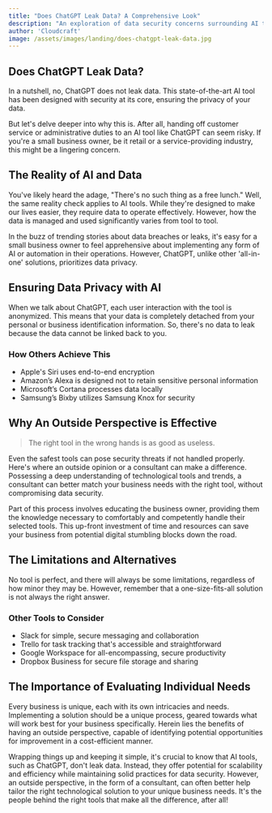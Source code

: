 ```yaml
---
title: "Does ChatGPT Leak Data? A Comprehensive Look"
description: "An exploration of data security concerns surrounding AI tools like ChatGPT for small businesses."
author: 'Cloudcraft'
image: /assets/images/landing/does-chatgpt-leak-data.jpg
---
```


## Does ChatGPT Leak Data?

In a nutshell, no, ChatGPT does not leak data. This state-of-the-art AI tool has been designed with security at its core, ensuring the privacy of your data.

But let's delve deeper into why this is. After all, handing off customer service or administrative duties to an AI tool like ChatGPT can seem risky. If you're a small business owner, be it retail or a service-providing industry, this might be a lingering concern.

<ServicesBlurb />

## The Reality of AI and Data

You've likely heard the adage, "There's no such thing as a free lunch." Well, the same reality check applies to AI tools. While they're designed to make our lives easier, they require data to operate effectively. However, how the data is managed and used significantly varies from tool to tool.

In the buzz of trending stories about data breaches or leaks, it's easy for a small business owner to feel apprehensive about implementing any form of AI or automation in their operations. However, ChatGPT, unlike other 'all-in-one' solutions, prioritizes data privacy.

## Ensuring Data Privacy with AI

When we talk about ChatGPT, each user interaction with the tool is anonymized. This means that your data is completely detached from your personal or business identification information. So, there's no data to leak because the data cannot be linked back to you.

### How Others Achieve This

 * Apple's Siri uses end-to-end encryption
 * Amazon’s Alexa is designed not to retain sensitive personal information
 * Microsoft’s Cortana processes data locally
 * Samsung’s Bixby utilizes Samsung Knox for security

<GetStartedBlurb />

## Why An Outside Perspective is Effective

<blockquote>The right tool in the wrong hands is as good as useless.</blockquote>

Even the safest tools can pose security threats if not handled properly. Here's where an outside opinion or a consultant can make a difference. Possessing a deep understanding of technological tools and trends, a consultant can better match your business needs with the right tool, without compromising data security.

Part of this process involves educating the business owner, providing them the knowledge necessary to comfortably and competently handle their selected tools. This up-front investment of time and resources can save your business from potential digital stumbling blocks down the road.

## The Limitations and Alternatives

No tool is perfect, and there will always be some limitations, regardless of how minor they may be. However, remember that a one-size-fits-all solution is not always the right answer.

### Other Tools to Consider

 * Slack for simple, secure messaging and collaboration
 * Trello for task tracking that's accessible and straightforward
 * Google Workspace for all-encompassing, secure productivity
 * Dropbox Business for secure file storage and sharing

## The Importance of Evaluating Individual Needs

Every business is unique, each with its own intricacies and needs. Implementing a solution should be a unique process, geared towards what will work best for your business specifically. Herein lies the benefits of having an outside perspective, capable of identifying potential opportunities for improvement in a cost-efficient manner.

Wrapping things up and keeping it simple, it's crucial to know that AI tools, such as ChatGPT, don't leak data. Instead, they offer potential for scalability and efficiency while maintaining solid practices for data security. However, an outside perspective, in the form of a consultant, can often better help tailor the right technological solution to your unique business needs. It's the people behind the right tools that make all the difference, after all! 
